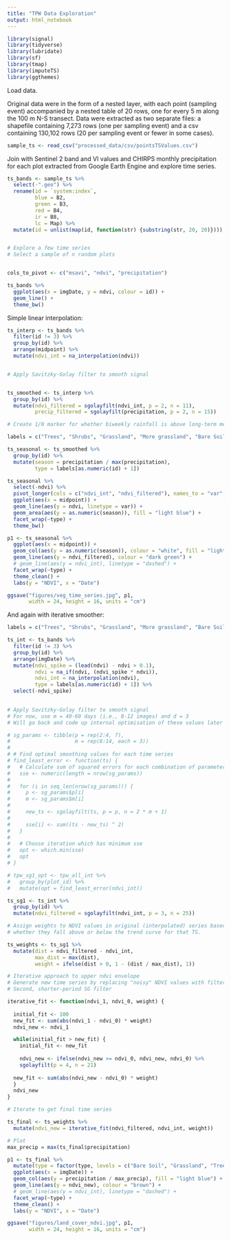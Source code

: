 ```yaml
---
title: "TPW Data Exploration"
output: html_notebook
---
```


```r

library(signal)
library(tidyverse)
library(lubridate)
library(sf)
library(tmap)
library(imputeTS)
library(ggthemes)


```

Load data.

Original data were in the form of a nested layer, with each point
(sampling event) accompanied by a nested table of 20 rows, one for every 5 m
along the 100 m N-S transect. Data were extracted as two separate files: a
shapefile containing 7,273 rows (one per sampling event) and a csv containing
130,102 rows (20 per sampling event or fewer in some cases).

```r

sample_ts <- read_csv("processed_data/csv/pointsTSValues.csv")

```

Join with Sentinel 2 band and VI values and CHIRPS monthly precipitation
for each plot extracted from Google Earth Engine and explore time series.

```r

ts_bands <- sample_ts %>%
  select(-".geo") %>%
  rename(id = `system:index`,
         blue = B2,
         green = B3,
         red = B4,
         ir = B8,
         lc = Map) %>%
  mutate(id = unlist(map(id, function(str) {substring(str, 20, 20)})))


# Explore a few time series
# Select a sample of n random plots


cols_to_pivot <- c("msavi", "ndvi", "precipitation")

ts_bands %>%
  ggplot(aes(x = imgDate, y = ndvi, colour = id)) +
  geom_line() +
  theme_bw()


```


Simple linear interpolation:

```r

ts_interp <- ts_bands %>%
  filter(id != 3) %>%
  group_by(id) %>%
  arrange(midpoint) %>%
  mutate(ndvi_int = na_interpolation(ndvi))


# Apply Savitzky-Golay filter to smooth signal


ts_smoothed <- ts_interp %>%
  group_by(id) %>%
  mutate(ndvi_filtered = sgolayfilt(ndvi_int, p = 2, n = 11),
         precip_filtered = sgolayfilt(precipitation, p = 2, n = 15))

# Create 1/0 marker for whether biweekly rainfall is above long-term mean

labels = c("Trees", "Shrubs", "Grassland", "More grassland", "Bare Soil")

ts_seasonal <- ts_smoothed %>%
  group_by(id) %>%
  mutate(season = precipitation / max(precipitation),
         type = labels[as.numeric(id) + 1])

ts_seasonal %>%
  select(-ndvi) %>%
  pivot_longer(cols = c("ndvi_int", "ndvi_filtered"), names_to = "var", values_to = "ndvi") %>%
  ggplot(aes(x = midpoint)) +
  geom_line(aes(y = ndvi, linetype = var)) +
  geom_area(aes(y = as.numeric(season)), fill = "light blue") +
  facet_wrap(~type) +
  theme_bw()

p1 <- ts_seasonal %>%
  ggplot(aes(x = midpoint)) +
  geom_col(aes(y = as.numeric(season)), colour = "white", fill = "light blue") +
  geom_line(aes(y = ndvi_filtered), colour = "dark green") +
  # geom_line(aes(y = ndvi_int), linetype = "dashed") +
  facet_wrap(~type) +
  theme_clean() +
  labs(y = "NDVI", x = "Date")

ggsave("figures/veg_time_series.jpg", p1,
       width = 24, height = 16, units = "cm")

```

And again with iterative smoother:

```r

labels = c("Trees", "Shrubs", "Grassland", "More grassland", "Bare Soil")

ts_int <- ts_bands %>%
  filter(id != 3) %>%
  group_by(id) %>%
  arrange(imgDate) %>%
  mutate(ndvi_spike = (lead(ndvi) - ndvi > 0.1),
         ndvi = na_if(ndvi, (ndvi_spike * ndvi)),
         ndvi_int = na_interpolation(ndvi),
         type = labels[as.numeric(id) + 1]) %>%
  select(-ndvi_spike)
         

# Apply Savitzky-Golay filter to smooth signal
# For now, use m = 40-60 days (i.e., 8-12 images) and d = 3
# Will go back and code up internal optimisation of these values later

# sg_params <- tibble(p = rep(2:4, 7),
#                     m = rep(8:14, each = 3))
# 
# # Find optimal smoothing values for each time series
# find_least_error <- function(ts) {
#   # Calculate sum of squared errors for each combination of parameters
#   sse <- numeric(length = nrow(sg_params))
#   
#   for (i in seq_len(nrow(sg_params))) {
#     p <- sg_params$p[i]
#     m <- sg_params$m[i]
#     
#     new_ts <- sgolayfilt(ts, p = p, n = 2 * m + 1)
#     
#     sse[i] <- sum((ts - new_ts) ^ 2)
#   }
#   
#   # Choose iteration which has minimum sse
#   opt <- which.min(sse)
#   opt
# }

# tpw_sg1_opt <- tpw_all_int %>%
#   group_by(plot_id) %>%
#   mutate(opt = find_least_error(ndvi_int))

ts_sg1 <- ts_int %>%
  group_by(id) %>%
  mutate(ndvi_filtered = sgolayfilt(ndvi_int, p = 3, n = 25))

# Assign weights to NDVI values in original (interpolated) series based on
# whether they fall above or below the trend curve for that TS.

ts_weights <- ts_sg1 %>%
  mutate(dist = ndvi_filtered - ndvi_int,
         max_dist = max(dist),
         weight = ifelse(dist > 0, 1 - (dist / max_dist), 1))

# Iterative approach to upper ndvi envelope
# Generate new time series by replacing "noisy" NDVI values with filtered ones
# Second, shorter-period SG filter

iterative_fit <- function(ndvi_1, ndvi_0, weight) {
  
  initial_fit <- 100
  new_fit <- sum(abs(ndvi_1 - ndvi_0) * weight)
  ndvi_new <- ndvi_1

  while(initial_fit > new_fit) {
    initial_fit <- new_fit
    
    ndvi_new <- ifelse(ndvi_new >= ndvi_0, ndvi_new, ndvi_0) %>%
    sgolayfilt(p = 4, n = 21)
  
  new_fit <- sum(abs(ndvi_new - ndvi_0) * weight)
  }
  ndvi_new
}

# Iterate to get final time series

ts_final <- ts_weights %>%
  mutate(ndvi_new = iterative_fit(ndvi_filtered, ndvi_int, weight))

# Plot
max_precip = max(ts_final$precipitation)

p1 <- ts_final %>%
  mutate(type = factor(type, levels = c("Bare Soil", "Grassland", "Trees", "Shrubs"))) %>%
  ggplot(aes(x = imgDate)) +
  geom_col(aes(y = precipitation / max_precip), fill = "light blue") +
  geom_line(aes(y = ndvi_new), colour = "brown") +
  # geom_line(aes(y = ndvi_int), linetype = "dashed") +
  facet_wrap(~type) +
  theme_clean() +
  labs(y = "NDVI", x = "Date")

ggsave("figures/land_cover_ndvi.jpg", p1,
       width = 24, height = 16, units = "cm")

```

